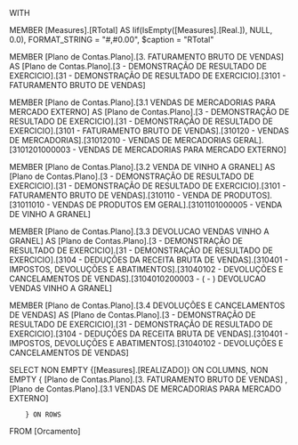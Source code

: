 WITH

MEMBER [Measures].[RTotal] AS
    Iif(IsEmpty([Measures].[Real.]), NULL, 0.0), FORMAT_STRING = "#,#0.00", $caption = "RTotal"  

MEMBER [Plano de Contas.Plano].[3. FATURAMENTO BRUTO DE VENDAS] AS
    [Plano de Contas.Plano].[3 - DEMONSTRAÇÃO DE RESULTADO DE EXERCICIO].[31 - DEMONSTRAÇÃO DE RESULTADO DE EXERCICIO].[3101 - FATURAMENTO BRUTO DE VENDAS]

MEMBER [Plano de Contas.Plano].[3.1 VENDAS DE MERCADORIAS PARA MERCADO EXTERNO] AS 
    [Plano de Contas.Plano].[3 - DEMONSTRAÇÃO DE RESULTADO DE EXERCICIO].[31 - DEMONSTRAÇÃO DE RESULTADO DE EXERCICIO].[3101 - FATURAMENTO BRUTO DE VENDAS].[310120 - VENDAS DE MERCADORIAS].[31012010 - VENDAS DE MERCADORIAS GERAL].[3101201000003 - VENDAS DE MERCADORIAS PARA MERCADO EXTERNO]

MEMBER [Plano de Contas.Plano].[3.2 VENDA DE VINHO A GRANEL] AS 
    [Plano de Contas.Plano].[3 - DEMONSTRAÇÃO DE RESULTADO DE EXERCICIO].[31 - DEMONSTRAÇÃO DE RESULTADO DE EXERCICIO].[3101 - FATURAMENTO BRUTO DE VENDAS].[310110 - VENDA DE PRODUTOS].[31011010 - VENDAS DE PRODUTOS EM GERAL].[3101101000005 - VENDA DE VINHO A GRANEL]

MEMBER [Plano de Contas.Plano].[3.3 DEVOLUCAO VENDAS VINHO A GRANEL] AS 
    [Plano de Contas.Plano].[3 - DEMONSTRAÇÃO DE RESULTADO DE EXERCICIO].[31 - DEMONSTRAÇÃO DE RESULTADO DE EXERCICIO].[3104 - DEDUÇÕES DA RECEITA BRUTA DE VENDAS].[310401 - IMPOSTOS, DEVOLUÇÕES E ABATIMENTOS].[31040102 - DEVOLUÇÕES E CANCELAMENTOS DE VENDAS].[3104010200003 - ( - ) DEVOLUCAO VENDAS VINHO A GRANEL]

MEMBER [Plano de Contas.Plano].[3.4 DEVOLUÇÕES E CANCELAMENTOS DE VENDAS] AS 
    [Plano de Contas.Plano].[3 - DEMONSTRAÇÃO DE RESULTADO DE EXERCICIO].[31 - DEMONSTRAÇÃO DE RESULTADO DE EXERCICIO].[3104 - DEDUÇÕES DA RECEITA BRUTA DE VENDAS].[310401 - IMPOSTOS, DEVOLUÇÕES E ABATIMENTOS].[31040102 - DEVOLUÇÕES E CANCELAMENTOS DE VENDAS]



SELECT
NON EMPTY {[Measures].[REALIZADO]} ON COLUMNS,
NON EMPTY {
            [Plano de Contas.Plano].[3. FATURAMENTO BRUTO DE VENDAS]
            , [Plano de Contas.Plano].[3.1 VENDAS DE MERCADORIAS PARA MERCADO EXTERNO]

        } ON ROWS
FROM [Orcamento]